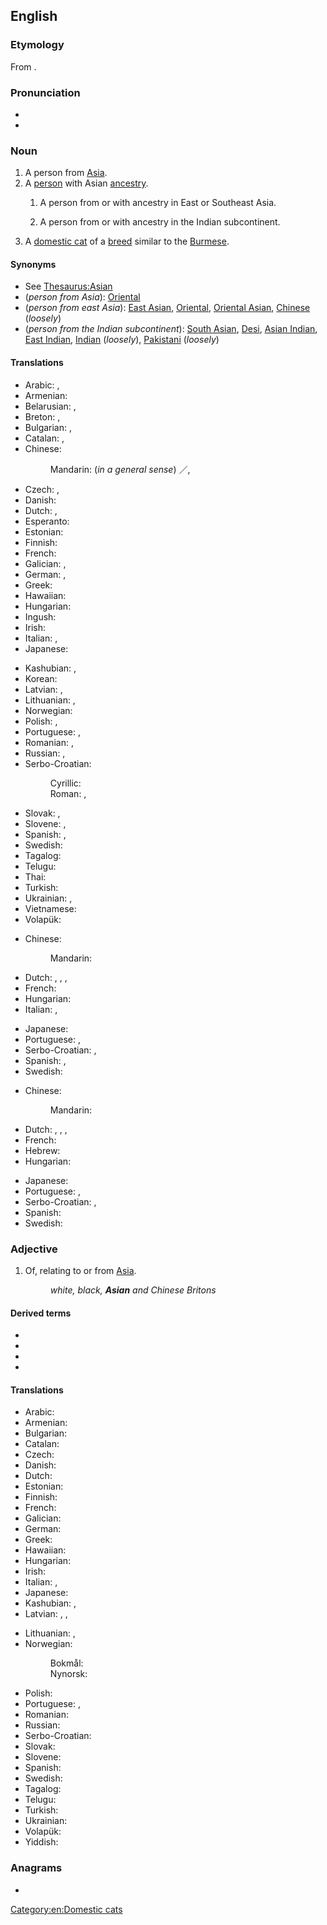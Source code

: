 {{also|asian|asían}}
==English==

===Etymology===
From {{etyl|la|en}} {{m|la|āsiānus}}.

{{wikipedia|Asian people}}

===Pronunciation===
* {{IPA|/ˈeɪʒən/|/ˈeɪʃən/|lang=en}}
* {{rhymes|eɪʃən|eɪʒən|lang=en}}

===Noun===
{{en-noun}}

# A person from [[Asia]].
# A [[person]] with Asian [[ancestry]].
## {{lb|en|US|Canada|Australia|NZ}} A person from or with ancestry in East or Southeast Asia.
## {{lb|en|UK|Ireland|South Africa}} A person from or with ancestry in the Indian subcontinent.
# A [[domestic cat]] of a [[breed]] similar to the [[Burmese]].

====Synonyms====
* See [[Thesaurus:Asian]]
* (''person from Asia''): [[Oriental]]
* (''person from east Asia''): [[East Asian]], [[Oriental]], [[Oriental Asian]], [[Chinese]] (''loosely'')
* (''person from the Indian subcontinent''): [[South Asian]], [[Desi]], [[Asian Indian]], [[East Indian]], [[Indian]] (''loosely''), [[Pakistani]] (''loosely'')

====Translations====
{{trans-top|person from Asia}}
* Arabic: {{t|ar|آسِيَوِيّ|m}}, {{t|ar|آسِيَوِيَّة|f}}
* Armenian: {{t|hy|ասիացի}}
* Belarusian: {{t|be|азія́т|m|sc=Cyrl}}, {{t|be|азія́тка|f|sc=Cyrl}}
* Breton: {{t|br|Aziad|m}}, {{t|br|Aziadez|f}}
* Bulgarian: {{t+|bg|азиатец|m|sc=Cyrl}}, {{t|bg|азиатка|f|sc=Cyrl}}
* Catalan: {{t+|ca|asiàtic|m}}, {{t+|ca|asiàtica|f}}
* Chinese:
*: Mandarin: (''in a general sense'') {{t+|cmn|亞洲人|sc=Hani}}／{{t+|cmn|亚洲人|tr=Yàzhōu-rén|sc=Hani}}, {{qualifier|of Asian ethnicity}} {{t+|cmn|亚裔|tr=Yàyì|sc=Hani}}
* Czech: {{t+|cs|Asijec|m}}, {{t+|cs|Asijka|f}}
* Danish: {{t+|da|asiat}}
* Dutch: {{t+|nl|Aziaat|m}}, {{t|nl|Azische|f}}
* Esperanto: {{t|eo|aziano}}
* Estonian: {{t|et|aasialane}}
* Finnish: {{t+|fi|aasialainen}}
* French: {{t+|fr|Asiatique|m|f}}
* Galician: {{t+|gl|asiático|m}}, {{t|gl|asiática|f}}
* German: {{t+|de|Asiate|m}}, {{t+|de|Asiatin|f}}
* Greek: {{t+|el|Ασιάτης|m|sc=Grek}}
* Hawaiian: {{t|haw|ʻĀkia}}
* Hungarian: {{t+|hu|ázsiai}}
* Ingush: {{t|inh|азхо}}
* Irish: {{t|ga|Áiseach|m}}
* Italian: {{t+|it|asiatico|m}}, {{t+|it|asiatica|f}}
* Japanese: {{t|ja|アジア人|tr=Ajia-jin}}
{{trans-mid}}
* Kashubian: {{t|csb|Azjata|m}}, {{t|csb|Azjatka|f}}
* Korean: {{t|ko|아시아 사람|tr=Asia saram}}
* Latvian: {{t|lv|aziāts|m}}, {{t|lv|aziāte|f}}
* Lithuanian: {{t+|lt|azijietis|m}}, {{t+|lt|azijietė|f}}
* Norwegian: {{t+|no|asiat}}
* Polish: {{t+|pl|Azjata}}, {{t+|pl|Azjatka|f}}
* Portuguese: {{t+|pt|asiático|m}}, {{t|pt|asiática|f}}
* Romanian: {{t+|ro|asiatic|m}}, {{t+|ro|asiatică|f}}
* Russian: {{t+|ru|азиа́т|m}}, {{t+|ru|азиа́тка|f}}
* Serbo-Croatian:
*: Cyrillic: {{t|sh|Ази́јац|m}}
*: Roman: {{t+|sh|Azíjac|m}}, {{t|sh|Ȃzījka|f}}
* Slovak: {{t|sk|Ázijec|m}}, {{t|sk|Ázijka|f}}
* Slovene: {{t|sl|aziat|m}}, {{t|sl|azijka|f}}
* Spanish: {{t+|es|asiático|m}}, {{t+|es|asiática|f}}
* Swedish: {{t+|sv|asiat|c}}
* Tagalog: {{t|tl|Asyahin}}
* Telugu: {{t|te|ఆసియను}}
* Thai: {{t|th|คนเอเชีย|tr=khon aychia}}
* Turkish: {{t+|tr|Asyalı}}
* Ukrainian: {{t+|uk|азіа́т|m|sc=Cyrl}}, {{t+|uk|азіа́тка|f|sc=Cyrl}}
* Vietnamese: {{t|vi|người Á châu}}
* Volapük: {{t+|vo|Siyopan}}
{{trans-bottom}}

{{trans-top|person from or descended from people from the Indian sub-continent}}
* Chinese:
*: Mandarin: {{t|cmn|南亚裔|tr=nányàyì}}
* Dutch: {{t+|nl|Aziaat|m}}, {{t|nl|Azische|f}}, {{t+|nl|Indiër|m}}, {{t+|nl|Indische|f}}
* French: {{t+|fr|asiatique|m|f}}
* Hungarian: {{t+|hu|ázsiai}}
* Italian: {{t+|it|asiatico|m}}, {{t+|it|asiatica|f}}
{{trans-mid}}
* Japanese: {{t|ja|アジア人|tr=Ajia-jin}}
* Portuguese: {{t+|pt|asiático|m}}, {{t|pt|asiática|f}}
* Serbo-Croatian: {{t+|sh|Azíjac|m}}, {{t|sh|Ȃzījka|f}}
* Spanish: {{t+|es|hindú|c}}, {{t+|es|indio|m}}
* Swedish: {{t+|sv|indier|c}}
{{trans-bottom}}

{{trans-top|person from or descended from people from east Asia}}
* Chinese:
*: Mandarin: {{t|cmn|东亚裔|tr=dōngyàyì}}
* Dutch: {{t+|nl|Aziaat|m}}, {{t|nl|Azische|f}}, {{t|nl|Oost-Aziaat|m}}, {{t|nl|Oost-Azische|f}}
* French: {{t+|fr|asiatique}}
* Hebrew: {{t|he|אסיאתי|m|tr=asyáti|sc=Hebr}}
* Hungarian: {{t+|hu|ázsiai}}
{{trans-mid}}
* Japanese: {{t|ja|アジア人|tr=Ajia-jin}}
* Portuguese: {{t+|pt|asiático|m}}, {{t|pt|asiática|f}}
* Serbo-Croatian: {{t+|sh|Azíjac|m}}, {{t|sh|Ȃzījka|f}}
* Spanish: {{t+|es|oriental|c}}
* Swedish: {{t+|sv|asiat|c}}
{{trans-bottom}}

===Adjective===
{{en-adj|-}}

# Of, relating to or from [[Asia]].
#: ''white, black, '''Asian''' and Chinese Britons''<!--BBC headline-->

====Derived terms====
* {{l|en|Asian contagion}}
* {{l|en|Asian flu}}
* {{l|en|Asian flush}}
* {{l|en|Asianness}}

====Translations====
{{trans-top|of, relating to or from Asia}}
* Arabic: {{t|ar|آسِيَوِيّ|m}}
* Armenian: {{t|hy|ասիական}}
* Bulgarian: {{t|bg|азиатски|sc=Cyrl}}
* Catalan: {{t+|ca|asiàtic}}
* Czech: {{t+|cs|asijský|m}}
* Danish: {{t|da|asiatisk}}
* Dutch: {{t+|nl|Aziatisch}}
* Estonian: {{t|et|aasia}}
* Finnish: {{t+|fi|aasialainen}}
* French: {{t+|fr|asiatique|m|f}}
* Galician: {{t+|gl|asiático}}
* German: {{t+|de|asiatisch}}
* Greek: {{t+|el|ασιατικός|m|sc=Grek}}
* Hawaiian: {{t|haw|ʻĀkia}}
* Hungarian: {{t+|hu|ázsiai}}
* Irish: {{t|ga|Áiseach}}
* Italian: {{t+|it|asiatico|m}}, {{t+|it|asiatica|f}}
* Japanese: {{t+|ja|アジア|tr=Ajia no|alt=アジアの|sc=Jpan}}
* Kashubian: {{t|csb|azjacczi}}, {{t|csb|azjatny}}
* Latvian: {{t|lv|Āzijas}}, {{t|lv|aziāšu}}, {{t|lv|aziātisks}}
{{trans-mid}}
* Lithuanian: {{t+|lt|Azijos}}, {{t|lt|azijiečių}}
* Norwegian:
*: Bokmål: {{t|no|asiatisk}}
*: Nynorsk: {{t+|nn|asiatisk}}
* Polish: {{t+|pl|azjatycki}}
* Portuguese: {{t+|pt|asiático|m}}, {{t|pt|asiática|f}}
* Romanian: {{t+|ro|asiatic}}
* Russian: {{t+|ru|азиа́тский}}
* Serbo-Croatian: {{t+|sh|ȃzījskī}}
* Slovak: {{t+|sk|ázijský}}
* Slovene: {{t+|sl|azijski}}
* Spanish: {{t+|es|asiático|m}}
* Swedish: {{t+|sv|asiatisk}}
* Tagalog: {{t|tl|Asyahin}}
* Telugu: {{t|te|ఆసియను}}
* Turkish: {{t|tr|asyalı}}
* Ukrainian: {{t+|uk|азіа́тський|m|sc=Cyrl}}
* Volapük: {{t+|vo|Siyopik}}
* Yiddish: {{t|yi|אַזיאַטיש|sc=Hebr}}
{{trans-bottom}}

===Anagrams===
* {{anagrams|en|naais}}

[[Category:en:Domestic cats]]